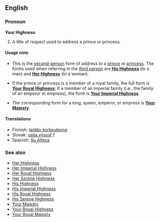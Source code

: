 ==English==
=== Pronoun ===

'''Your Highness'''

#A title of respect used to address a prince or princess.

====Usage note====
*This is the [[second-person]] form of address to a [[prince]] or [[princess]].  The forms used when referring in the [[third person]] are '''[[His Highness]]''' (to a man) and '''[[Her Highness]]''' (to a woman).

*If the prince or princess is a member of a royal family, the full form is '''[[Your Royal Highness]]'''; if a member of an imperial family (i.e., the family of an emperor or empress), the form is '''[[Your Imperial Highness]]'''.

*The corresponding form for a king, queen, emperor, or empress is '''[[Your Majesty]]'''.

==== Translations ====
*Finnish: [[teidän korkeutenne]]
*Slovak: [[vaša výsosť]] ''f''
*Spanish: [[Su Alteza]]

=== See also ===
*[[Her Highness]]
*[[Her Imperial Highness]]
*[[Her Royal Highness]]
*[[Her Serene Highness]]
*[[His Highness]]
*[[His Imperial Highness]]
*[[His Royal Highness]]
*[[His Serene Highness]]
*[[Your Majesty]]
*[[Your Royal Highness]]
*[[Your Royal Majesty]]